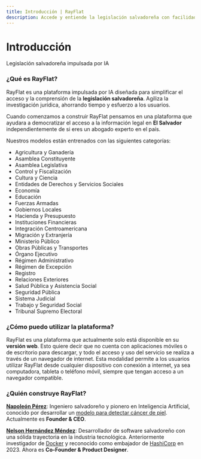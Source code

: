 ```yaml
---
title: Introducción | RayFlat
description: Accede y entiende la legislación salvadoreña con facilidad. Nuestra IA simplifica la investigación legal, ahorrándote tiempo y esfuerzo.
---
```


# Introducción

Legislación salvadoreña impulsada por IA

### ¿Qué es RayFlat?

RayFlat es una plataforma impulsada por IA diseñada para simplificar el acceso y la comprensión de la **legislación salvadoreña**. Agiliza la investigación jurídica, ahorrando tiempo y esfuerzo a los usuarios.

Cuando comenzamos a construir RayFlat pensamos en una plataforma que ayudara a democratizar el acceso a la información legal en **El Salvador** independientemente de si eres un abogado experto en el país.

Nuestros modelos están entrenados con las siguientes categorías:

- Agricultura y Ganadería
- Asamblea Constituyente
- Asamblea Legislativa
- Control y Fiscalización
- Cultura y Ciencia
- Entidades de Derechos y Servicios Sociales
- Economía
- Educación
- Fuerzas Armadas
- Gobiernos Locales
- Hacienda y Presupuesto
- Instituciones Financieras
- Integración Centroamericana
- Migración y Extranjería
- Ministerio Público
- Obras Públicas y Transportes
- Órgano Ejecutivo
- Régimen Administrativo
- Régimen de Excepción
- Registro
- Relaciones Exteriores
- Salud Pública y Asistencia Social
- Seguridad Pública
- Sistema Judicial
- Trabajo y Seguridad Social
- Tribunal Supremo Electoral

### ¿Cómo puedo utilizar la plataforma?

RayFlat es una plataforma que actualmente solo está disponible en su **versión web**. Esto quiere decir que no cuenta con aplicaciones móviles o de escritorio para descargar, y todo el acceso y uso del servicio se realiza a través de un navegador de internet. Esta modalidad permite a los usuarios utilizar RayFlat desde cualquier dispositivo con conexión a internet, ya sea computadora, tableta o teléfono móvil, siempre que tengan acceso a un navegador compatible.

### ¿Quién construye RayFlat?

[**Napoleón Pérez**](https://www.linkedin.com/in/napo1998): Ingeniero salvadoreño y pionero en Inteligencia Artificial, conocido por desarrollar un [modelo para detectar cáncer de piel](https://www.udb.edu.sv/udb/noticia/graduado-udb-presentara-proyecto-sobre-la-deteccion-del-cancer-en-conferencia-internacional). Actualmente es **Founder & CEO**.

[**Nelson Hernández Méndez**](https://x.com/nelsonmendezz_): Desarrollador de software salvadoreño con una sólida trayectoria en la industria tecnológica. Anteriormente investigador de [Docker](https://www.docker.com/) y reconocido como embajador de [HashiCorp](https://www.hashicorp.com/) en 2023. Ahora es **Co-Founder & Product Designer**.
